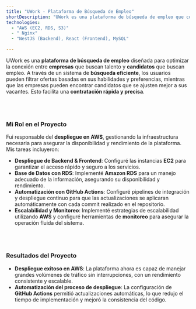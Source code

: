 ```yaml
---
title: "UWork - Plataforma de Búsqueda de Empleo"
shortDescription: "UWork es una plataforma de búsqueda de empleo que conecta empresas con candidatos a través de un sistema eficiente de filtrado, mejorando la experiencia de búsqueda y contratación."
technologies:
  - "AWS (EC2, RDS, S3)"
  - " Nginx"
  - "NestJS (Backend), React (Frontend), MySQL"

---
```


UWork es una **plataforma de búsqueda de empleo** diseñada para optimizar la conexión entre **empresas** que buscan talento y **candidatos** que buscan empleo. A través de un sistema de **búsqueda eficiente**, los usuarios pueden filtrar ofertas basadas en sus habilidades y preferencias, mientras que las empresas pueden encontrar candidatos que se ajusten mejor a sus vacantes. Esto facilita una **contratación rápida y precisa**.

<br /><br />


### Mi Rol en el Proyecto

Fui responsable del **despliegue en AWS**, gestionando la infraestructura necesaria para asegurar la disponibilidad y rendimiento de la plataforma. Mis tareas incluyeron:  
- **Despliegue de Backend & Frontend**: Configuré las instancias **EC2** para garantizar el acceso rápido y seguro a los servicios.
- **Base de Datos con RDS**: Implementé **Amazon RDS** para un manejo adecuado de la información, asegurando su disponibilidad y rendimiento.
- **Automatización con GitHub Actions**: Configuré pipelines de integración y despliegue continuo para que las actualizaciones se aplicaran automáticamente con cada commit realizado en el repositorio.
- **Escalabilidad y Monitoreo**: Implementé estrategias de escalabilidad utilizando **AWS** y configuré herramientas de **monitoreo** para asegurar la operación fluida del sistema.

<br /><br />


### Resultados del Proyecto

- **Despliegue exitoso en AWS**: La plataforma ahora es capaz de manejar grandes volúmenes de tráfico sin interrupciones, con un rendimiento consistente y escalable.
- **Automatización del proceso de despliegue**: La configuración de **GitHub Actions** permitió actualizaciones automáticas, lo que redujo el tiempo de implementación y mejoró la consistencia del código.
